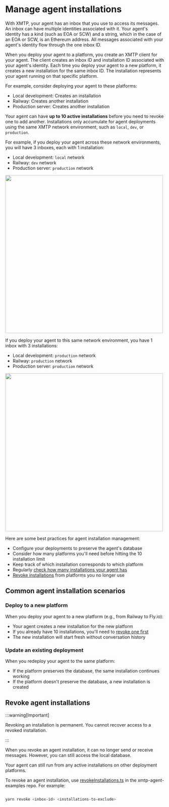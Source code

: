
<AutoBreadcrumb />

# Manage agent installations

With XMTP, your agent has an inbox that you use to access its messages. An inbox can have multiple identities associated with it. Your agent's identity has a kind (such as EOA or SCW) and a string, which in the case of an EOA or SCW, is an Ethereum address. All messages associated with your agent's identity flow through the one inbox ID.

When you deploy your agent to a platform, you create an XMTP client for your agent. The client creates an inbox ID and installation ID associated with your agent's identity. Each time you deploy your agent to a new platform, it creates a new installation for the same inbox ID. The installation represents your agent running on that specific platform.

For example, consider deploying your agent to these platforms:
- Local development: Creates an installation
- Railway: Creates another installation
- Production server: Creates another installation

Your agent can have **up to 10 active installations** before you need to revoke one to add another. Installations only accumulate for agent deployments using the same XMTP network environment, such as `local`, `dev`, or `production`.

For example, if you deploy your agent across these network environments, you will have 3 inboxes, each with 1 installation:
- Local development: `local` network
- Railway: `dev` network  
- Production server: `production` network

<div>
  <img src="https://raw.githubusercontent.com/xmtp/docs-xmtp-org/refs/heads/main/docs/pages/img/agent-install-sep.png" width="500px" />
</div>

If you deploy your agent to this same network environment, you have 1 inbox with 3 installations:
- Local development: `production` network
- Railway: `production` network
- Production server: `production` network

<div>
  <img src="https://raw.githubusercontent.com/xmtp/docs-xmtp-org/refs/heads/main/docs/pages/img/agent-install.png" width="500px" />
</div>

Here are some best practices for agent installation management:

- Configure your deployments to preserve the agent's database
- Consider how many platforms you'll need before hitting the 10 installation limit
- Keep track of which installation corresponds to which platform
- Regularly [check how many installations your agent has](/agents/debug-agents)
- [Revoke installations](#revoke-agent-installations) from platforms you no longer use

## Common agent installation scenarios

### Deploy to a new platform

When you deploy your agent to a new platform (e.g., from Railway to Fly.io):
- Your agent creates a new installation for the new platform
- If you already have 10 installations, you'll need to [revoke one first](#revoke-agent-installations)
- The new installation will start fresh without conversation history

### Update an existing deployment

When you redeploy your agent to the same platform:
- If the platform preserves the database, the same installation continues working
- If the platform doesn't preserve the database, a new installation is created

## Revoke agent installations

:::warning[Important]

Revoking an installation is permanent. You cannot recover access to a revoked installation.

:::

When you revoke an agent installation, it can no longer send or receive messages. However, you can still access the local database.

Your agent can still run from any active installations on other deployment platforms.

To revoke an agent installation, use [revokeInstallations.ts](https://github.com/ephemeraHQ/xmtp-agent-examples/blob/eb1dc17e99570b77de906ba0d58094586a4af844/scripts/revokeInstallations.ts) in the xmtp-agent-examples repo. For example:

```bash

yarn revoke <inbox-id> <installations-to-exclude>

```
